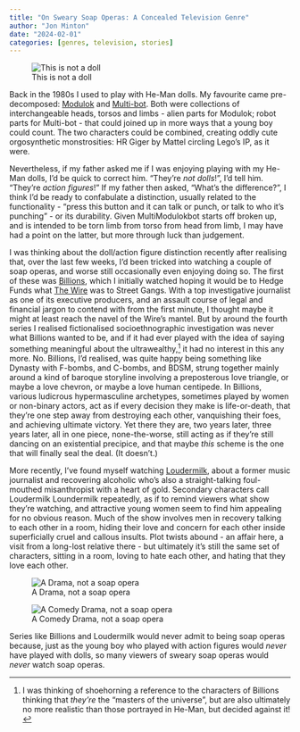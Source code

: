 ```yaml
---
title: "On Sweary Soap Operas: A Concealed Television Genre"
author: "Jon Minton"
date: "2024-02-01"
categories: [genres, television, stories]
---
```


![This is not a doll](Multibot.webp){fig-alt="An image of Multibot, a He-Man toy from the 1980s. Source: https://he-man.fandom.com/wiki/Multi-Bot"}

Back in the 1980s I used to play with He-Man dolls. My favourite came pre-decomposed: [Modulok](https://he-man.fandom.com/wiki/Modulok) and [Multi-bot](https://he-man.fandom.com/wiki/Multi-Bot). Both were collections of interchangeable heads, torsos and limbs - alien parts for Modulok; robot parts for Multi-bot - that could joined up in more ways that a young boy could count. The two characters could be combined, creating oddly cute orgosynthetic monstrosities: HR Giger by Mattel circling Lego's IP, as it were.

Nevertheless, if my father asked me if I was enjoying playing with my He-Man dolls, I'd be quick to correct him. "They're *not dolls*!", I'd tell him. "They're *action figures*!" If my father then asked, "What's the difference?", I think I'd be ready to confabulate a distinction, usually related to the functionality - "press this button and it can talk or punch, or talk to who it's punching" - or its durability. Given MultiModulokbot starts off broken up, and is intended to be torn limb from torso from head from limb, I may have had a point on the latter, but more through luck than judgement.

I was thinking about the doll/action figure distinction recently after realising that, over the last few weeks, I'd been tricked into watching a couple of soap operas, and worse still occasionally even enjoying doing so. The first of these was [Billions](https://en.wikipedia.org/wiki/Billions_(TV_series)), which I initially watched hoping it would be to Hedge Funds what [The Wire](https://en.wikipedia.org/wiki/The_Wire) was to Street Gangs. With a top investigative journalist as one of its executive producers, and an assault course of legal and financial jargon to contend with from the first minute, I thought maybe it might at least reach the navel of the Wire's mantel. But by around the fourth series I realised fictionalised socioethnographic investigation was never what Billions wanted to be, and if it had ever played with the idea of saying something meaningful about the ultrawealthy,[^1] it had no interest in this any more. No. Billions, I'd realised, was quite happy being something like Dynasty with F-bombs, and C-bombs, and BDSM, strung together mainly around a kind of baroque storyline involving a preposterous love triangle, or maybe a love chevron, or maybe a love human centipede. In Billions, various ludicrous hypermasculine archetypes, sometimes played by women or non-binary actors, act as if every decision they make is life-or-death, that they're one step away from destroying each other, vanquishing their foes, and achieving ultimate victory. Yet there they are, two years later, three years later, all in one piece, none-the-worse, still acting as if they're still dancing on an existential precipice, and that maybe *this* scheme is the one that will finally seal the deal. (It doesn't.)

[^1]: I was thinking of shoehorning a reference to the characters of Billions thinking that *they're* the "masters of the universe", but are also ultimately no more realistic than those portrayed in He-Man, but decided against it! 

More recently, I've found myself watching [Loudermilk](https://en.wikipedia.org/wiki/Loudermilk_(TV_series)), about a former music journalist and recovering alcoholic who's also a straight-talking foul-mouthed misanthropist with a heart of gold. Secondary characters call Loudermilk Loundermilk repeatedly, as if to remind viewers what show they're watching, and attractive young women seem to find him appealing for no obvious reason. Much of the show involves men in recovery talking to each other in a room, hiding their love and concern for each other inside superficially cruel and callous insults. Plot twists abound - an affair here, a visit from a long-lost relative there - but ultimately it's still the same set of characters, sitting in a room, loving to hate each other, and hating that they love each other.


::: {layout-ncol=2}

![A Drama, not a soap opera](https://m.media-amazon.com/images/M/MV5BYTMyZGNjYTUtNzNhYS00MDM0LWJlNjktYTFhMmM3ZjE0ZDMxXkEyXkFqcGdeQXVyOTA3MTMyOTk@._V1_.jpg){fig-alt="The TV Show Billions"}

![A Comedy Drama, not a soap opera](https://m.media-amazon.com/images/M/MV5BMjEwMjI4MjIzNl5BMl5BanBnXkFtZTgwNDA2NDQxMzI@._V1_FMjpg_UX1000_.jpg){fig-alt="The TV Show Loudermilk"}

:::


Series like Billions and Loudermilk would never admit to being soap operas because, just as the young boy who played with action figures would *never* have played with dolls, so many viewers of sweary soap operas would *never* watch soap operas. 
